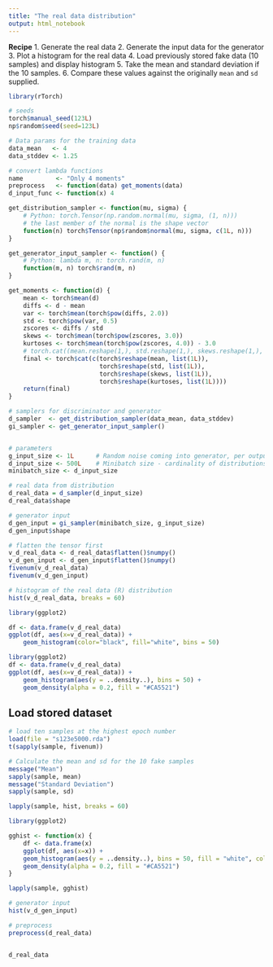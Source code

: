 ```yaml
---
title: "The real data distribution"
output: html_notebook
---
```



**Recipe**
1. Generate the real data
2. Generate the input data for the generator
3. Plot a histogram for the real data
4. Load previously stored fake data (10 samples) and display histogram
5. Take the mean and standard deviation if the 10 samples.
6. Compare these values against the originally `mean` and `sd` supplied.


```r
library(rTorch)

# seeds
torch$manual_seed(123L)
np$random$seed(seed=123L)

# Data params for the training data
data_mean   <- 4
data_stddev <- 1.25

# convert lambda functions
name         <- "Only 4 moments"
preprocess   <- function(data) get_moments(data)
d_input_func <- function(x) 4

get_distribution_sampler <- function(mu, sigma) {
    # Python: torch.Tensor(np.random.normal(mu, sigma, (1, n)))
    # the last member of the normal is the shape vector
    function(n) torch$Tensor(np$random$normal(mu, sigma, c(1L, n)))
}

get_generator_input_sampler <- function() {
    # Python: lambda m, n: torch.rand(m, n) 
    function(m, n) torch$rand(m, n)
}    

get_moments <- function(d) {
    mean <- torch$mean(d)
    diffs <- d - mean
    var <- torch$mean(torch$pow(diffs, 2.0))
    std <- torch$pow(var, 0.5)
    zscores <- diffs / std
    skews <- torch$mean(torch$pow(zscores, 3.0))
    kurtoses <- torch$mean(torch$pow(zscores, 4.0)) - 3.0
    # torch.cat((mean.reshape(1,), std.reshape(1,), skews.reshape(1,), kurtoses.reshape(1,)))
    final <- torch$cat(c(torch$reshape(mean, list(1L)), 
                         torch$reshape(std, list(1L)),
                         torch$reshape(skews, list(1L)), 
                         torch$reshape(kurtoses, list(1L))))
    return(final)    
}

# samplers for discriminator and generator
d_sampler  <- get_distribution_sampler(data_mean, data_stddev)
gi_sampler <- get_generator_input_sampler()


# parameters
g_input_size <- 1L      # Random noise coming into generator, per output vector
d_input_size <- 500L    # Minibatch size - cardinality of distributions
minibatch_size <- d_input_size

# real data from distribution
d_real_data = d_sampler(d_input_size)
d_real_data$shape

# generator input
d_gen_input = gi_sampler(minibatch_size, g_input_size)
d_gen_input$shape
```

```r
# flatten the tensor first
v_d_real_data <- d_real_data$flatten()$numpy()
v_d_gen_input <- d_gen_input$flatten()$numpy()
fivenum(v_d_real_data)
fivenum(v_d_gen_input)
```

```r
# histogram of the real data (R) distribution
hist(v_d_real_data, breaks = 60)
```

```r
library(ggplot2)

df <- data.frame(v_d_real_data)
ggplot(df, aes(x=v_d_real_data)) +
    geom_histogram(color="black", fill="white", bins = 50)

```


```r
library(ggplot2)
df <- data.frame(v_d_real_data)
ggplot(df, aes(x=v_d_real_data)) +
    geom_histogram(aes(y = ..density..), bins = 50) +
    geom_density(alpha = 0.2, fill = "#CA5521")

```


## Load stored dataset

```r
# load ten samples at the highest epoch number
load(file = "s123e5000.rda")
t(sapply(sample, fivenum))
```

```r
# Calculate the mean and sd for the 10 fake samples
message("Mean")
sapply(sample, mean)
message("Standard Deviation")
sapply(sample, sd)
```


```r
lapply(sample, hist, breaks = 60)
```

```r
library(ggplot2)

gghist <- function(x) {
    df <- data.frame(x)  
    ggplot(df, aes(x=x)) +
    geom_histogram(aes(y = ..density..), bins = 50, fill = "white", color = "black") +
    geom_density(alpha = 0.2, fill = "#CA5521")
}

lapply(sample, gghist)
```


```r
# generator input
hist(v_d_gen_input)
```

```r
# preprocess
preprocess(d_real_data)
```

```r

```


```r
d_real_data
```

